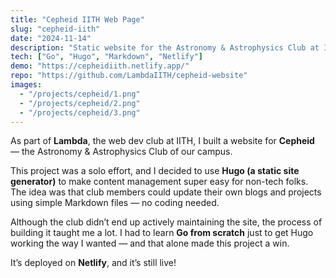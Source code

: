 ```yaml
---
title: "Cepheid IITH Web Page"
slug: "cepheid-iith"
date: "2024-11-14"
description: "Static website for the Astronomy & Astrophysics Club at IITH, built to be easily editable by non-dev members using Markdown."
tech: ["Go", "Hugo", "Markdown", "Netlify"]
demo: "https://cepheidiith.netlify.app/"
repo: "https://github.com/LambdaIITH/cepheid-website"
images:
  - "/projects/cepheid/1.png"
  - "/projects/cepheid/2.png"
  - "/projects/cepheid/3.png"
---
```


As part of **Lambda**, the web dev club at IITH, I built a website for **Cepheid** — the Astronomy & Astrophysics Club of our campus.

This project was a solo effort, and I decided to use **Hugo (a static site generator)** to make content management super easy for non-tech folks. The idea was that club members could update their own blogs and projects using simple Markdown files — no coding needed.

Although the club didn’t end up actively maintaining the site, the process of building it taught me a lot. I had to learn **Go from scratch** just to get Hugo working the way I wanted — and that alone made this project a win.

It’s deployed on **Netlify**, and it’s still live!
